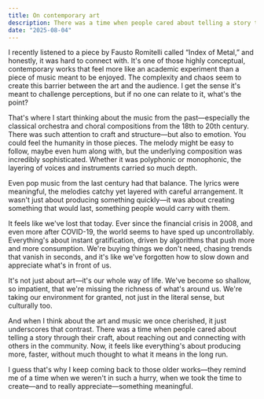 ```yaml
---
title: On contemporary art
description: There was a time when people cared about telling a story through their craft, about reaching out and connecting with others in the community. Now, it feels like everything's about producing more, faster, without much thought to what it means in the long run.
date: "2025-08-04"
---
```

I recently listened to a piece by Fausto Romitelli called “Index of Metal,” and honestly, it was hard to connect with. It's one of those highly conceptual, contemporary works that feel more like an academic experiment than a piece of music meant to be enjoyed. The complexity and chaos seem to create this barrier between the art and the audience. I get the sense it's meant to challenge perceptions, but if no one can relate to it, what's the point?

That's where I start thinking about the music from the past—especially the classical orchestra and choral compositions from the 18th to 20th century. There was such attention to craft and structure—but also to emotion. You could feel the humanity in those pieces. The melody might be easy to follow, maybe even hum along with, but the underlying composition was incredibly sophisticated. Whether it was polyphonic or monophonic, the layering of voices and instruments carried so much depth.

Even pop music from the last century had that balance. The lyrics were meaningful, the melodies catchy yet layered with careful arrangement. It wasn't just about producing something quickly—it was about creating something that would last, something people would carry with them.

It feels like we've lost that today. Ever since the financial crisis in 2008, and even more after COVID-19, the world seems to have sped up uncontrollably. Everything's about instant gratification, driven by algorithms that push more and more consumption. We're buying things we don't need, chasing trends that vanish in seconds, and it's like we've forgotten how to slow down and appreciate what's in front of us.

It's not just about art—it's our whole way of life. We've become so shallow, so impatient, that we're missing the richness of what's around us. We're taking our environment for granted, not just in the literal sense, but culturally too.

And when I think about the art and music we once cherished, it just underscores that contrast. There was a time when people cared about telling a story through their craft, about reaching out and connecting with others in the community. Now, it feels like everything's about producing more, faster, without much thought to what it means in the long run.

I guess that's why I keep coming back to those older works—they remind me of a time when we weren't in such a hurry, when we took the time to create—and to really appreciate—something meaningful.